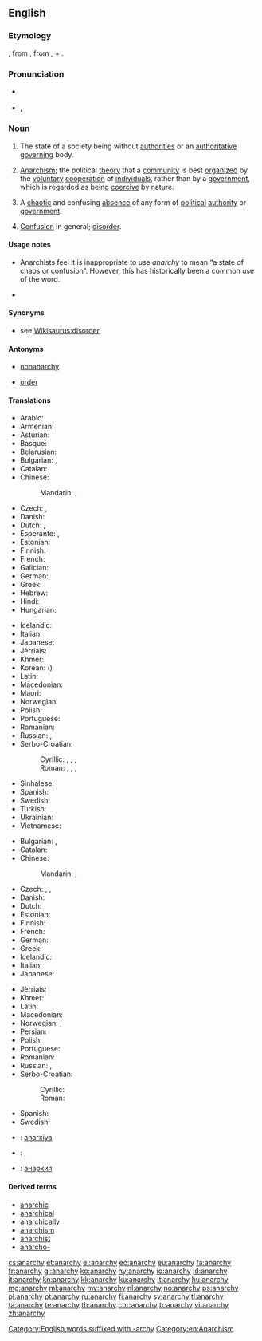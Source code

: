 ==English==
{{wikipedia}}

===Etymology===
{{etyl|NL.|en}} {{term|anarchia|lang=la}}, from {{etyl|grc|en}} {{term|lang=grc|ἀναρχία|tr=anarkhiā}}, from {{term|ἀν-|lang=grc|tr=an-||not}}, + {{term|lang=grc|ἀρχή|tr=arkhē||power, authority}}.

===Pronunciation===
* {{a|UK}} {{IPA|/ˈænəki/}}
* {{a|US}} {{enPR|ănʹär-kē}}, {{IPA|/ˈænɑɹki/}}

===Noun===
{{en-noun|~|anarchies}}

# {{context|uncountable|lang=en}} The state of a society being without [[authorities]] or an [[authoritative]] [[govern]]ing body.
# {{context|uncountable|lang=en}} [[anarchism|Anarchism]]; the political [[theory]] that a [[community]] is best [[organize|organized]] by the [[voluntary]] [[cooperation]] of [[individual]]s, rather than by a [[government]], which is regarded as being [[coercive]] by nature.
# {{context|countable|lang=en}} A [[chaotic]] and confusing [[absence]] of any form of [[political]] [[authority]] or [[government]].
# [[confusion|Confusion]] in general; [[disorder]].

====Usage notes====
* {{sense|confusion or misunderstanding in general}} Anarchists feel it is inappropriate to use ''anarchy'' to mean “a state of chaos or confusion”. However, this has historically been a common use of the word.

* {{seeCites}}

====Synonyms====
* see [[Wikisaurus:disorder]]

====Antonyms====
* {{sense|all senses}} [[nonanarchy]] {{qualifier|rare}}
* {{sense|disorder}} [[order]]

====Translations====
{{trans-top|absence of any form of political authority or government}}
* Arabic: {{t|ar|فوضى|f|tr=fawDaa|sc=Arab}}
* Armenian: {{t|hy|անիշխանություն|tr=anišxanutʻyun}}
* Asturian: {{t|ast|anarquía|f}}
* Basque: {{t|eu|anarkia}}
* Belarusian: {{t|be|анархія|f|tr=anárxija|sc=Cyrl}}
* Bulgarian: {{t+|bg|анархия|f|tr=anárhija|sc=Cyrl}}, {{t+|bg|безвластие|n|tr=bezvlástie|sc=Cyrl}}
* Catalan: {{t|ca|anarquia|f}}
* Chinese:
*: Mandarin: {{t|cmn|無政府狀態|sc=Hani}}, {{t|cmn|无政府状态|tr=wúzhèngfǔ zhuàngtài|sc=Hani}}
* Czech: {{t+|cs|anarchie|f}}, {{t|cs|bezvládí|n}}
* Danish: {{t+|da|anarki|n}}
* Dutch: {{t+|nl|anarchie|f}}, {{t|nl|regeringsloosheid|f}}
* Esperanto: {{t|eo|anarkio}}, {{t|eo|anarĥio}}
* Estonian: {{t|et|anarhia}}
* Finnish: {{t+|fi|anarkia}}
* French: {{t+|fr|anarchie|f}}
* Galician: {{t+|gl|anarquía|f}}
* German: {{t+|de|Anarchie|f}}
* Greek: {{t+|el|αναρχία|f|tr=anarchía}}
* Hebrew: {{t+|he|אנרכיה|f|tr=anárkhia|sc=Hebr}}
* Hindi: {{t|hi|अराजकता|tr=arājakatā|sc=Deva}}
* Hungarian: {{t+|hu|anarchia}}
{{trans-mid}}
* Icelandic: {{t+|is|stjórnleysi|n}}
* Italian: {{t+|it|anarchia|f}}
* Japanese: {{t|ja|無政府状態|tr=むせいふじょうたい, museifu jōtai|sc=Jpan}}
* Jèrriais: {{t|roa-jer|anarchie|f}}
* Khmer: {{t+|km|អនាធិបតេយ្យ|sc=Khmr|tr=a’naatʰippa’tay}}
* Korean: {{t|ko|무정부 상태|tr=mujeongbu sangtae|sc=Kore}} ({{t|ko|無政府狀態|sc=Kore}})
* Latin: {{t|la|anarchia|f}}
* Macedonian: {{t|mk|анархија|f|tr=anárhija|sc=Cyrl}}
* Maori: {{t|mi|turekoretanga}}
* Norwegian: {{t+|no|anarki|n}}
* Polish: {{t+|pl|anarchia}}
* Portuguese: {{t+|pt|anarquia|f}}
* Romanian: {{t+|ro|anarhie}}
* Russian: {{t+|ru|анархия|f|tr=anárxija}}, {{t+|ru|безвластие|n|tr=bezvlástije|sc=Cyrl}}
* Serbo-Croatian:
*: Cyrillic: {{t|sh|анархија|f}}, {{t|sh|бесправље|n}}, {{t|sh|безакоње|n}}, {{t|sh|безвлашће|n}}
*: Roman: {{t+|sh|anarhija|f}}, {{t+|sh|bespravlje|n}}, {{t+|sh|bezakonje|n}}, {{t+|sh|bezvlašće|n}}
* Sinhalese: {{t|si|අරාජික|sc=Sinh}}
* Spanish: {{t+|es|anarquía|f}}
* Swedish: {{t+|sv|anarki|c}}
* Turkish: {{t+|tr|anarşi}}
* Ukrainian: {{t+|uk|анархія|f|tr=anárxija|sc=Cyrl}}
* Vietnamese: {{t|vi|tình trạng vô chính phủ}}
{{trans-bottom}}

{{trans-top|political disorder and confusion}}
* Bulgarian: {{t+|bg|анархия|f|tr=anárhija|sc=Cyrl}}, {{t+|bg|безредие|n|tr=bezrédie|sc=Cyrl}}
* Catalan: {{t|ca|anarquia|f}}
* Chinese:
*: Mandarin: {{t|cmn|無政府狀態|sc=Hani}}, {{t|cmn|无政府状态|tr=wúzhèngfǔ zhuàngtài|sc=Hani}}
* Czech: {{t+|cs|anarchie|f}}, {{t|cs|bezvládí|n}}, {{t|cs|zmatek|m}}
* Danish: {{t+|da|anarki|n}}
* Dutch: {{t+|nl|anarchie|f}}
* Estonian: {{t|et|anarhia}}
* Finnish: {{t+|fi|anarkia}}
* French: {{t+|fr|anarchie|f}}
* German: {{t+|de|Anarchie|f}}
* Greek: {{t+|el|αναρχία|f|tr=anarchía}}
* Icelandic: {{t+|is|stjórnleysi|n}}
* Italian: {{t+|it|anarchia|f}}
* Japanese: {{t|ja|跳梁跋扈|sc=Jpan|tr=chōryōbakko}}
{{trans-mid}}
* Jèrriais: {{t|roa-jer|anarchie|f}}
* Khmer: {{t+|km|អនាធិបតេយ្យ|sc=Khmr|tr=a’naatʰippa’tay}}
* Latin: {{t|la|anarchia|f}}
* Macedonian: {{t|mk|анархија|f}}
* Norwegian: {{t+|no|anarki|n}}, {{t|no|vanstyre|n}}
* Persian: {{t+|fa|هرج و مرج}}
* Polish: {{t+|pl|anarchia}}
* Portuguese: {{t+|pt|anarquia|f}}
* Romanian: {{t+|ro|anarhie}}
* Russian: {{t+|ru|анархия|f|tr=anárxija}}, {{t+|ru|безвластие|n|tr=bezvlástije|sc=Cyrl}}
* Serbo-Croatian:
*: Cyrillic: {{t|sh|анархија|f}}
*: Roman: {{t+|sh|anarhija|f}}
* Spanish: {{t+|es|anarquía|f}}
* Swedish: {{t+|sv|anarki|c}}
{{trans-bottom}}

{{checktrans-top}}
* {{ttbc|az}}: [[anarxiya]]
* {{ttbc|eo}}: {{t|eo|anarkio}}, {{t|eo|anarĥio}}
{{trans-mid}}
* {{ttbc|ky}}: [[анархия]]
{{trans-bottom}}

====Derived terms====
* [[anarchic]]
* [[anarchical]]
* [[anarchically]]
* [[anarchism]]
* [[anarchist]]
* [[anarcho-]]

[[Category:English words suffixed with -archy]]
[[Category:en:Anarchism]]

[[cs:anarchy]]
[[et:anarchy]]
[[el:anarchy]]
[[eo:anarchy]]
[[eu:anarchy]]
[[fa:anarchy]]
[[fr:anarchy]]
[[gl:anarchy]]
[[ko:anarchy]]
[[hy:anarchy]]
[[io:anarchy]]
[[id:anarchy]]
[[it:anarchy]]
[[kn:anarchy]]
[[kk:anarchy]]
[[ku:anarchy]]
[[lt:anarchy]]
[[hu:anarchy]]
[[mg:anarchy]]
[[ml:anarchy]]
[[my:anarchy]]
[[nl:anarchy]]
[[no:anarchy]]
[[ps:anarchy]]
[[pl:anarchy]]
[[pt:anarchy]]
[[ru:anarchy]]
[[fi:anarchy]]
[[sv:anarchy]]
[[tl:anarchy]]
[[ta:anarchy]]
[[te:anarchy]]
[[th:anarchy]]
[[chr:anarchy]]
[[tr:anarchy]]
[[vi:anarchy]]
[[zh:anarchy]]